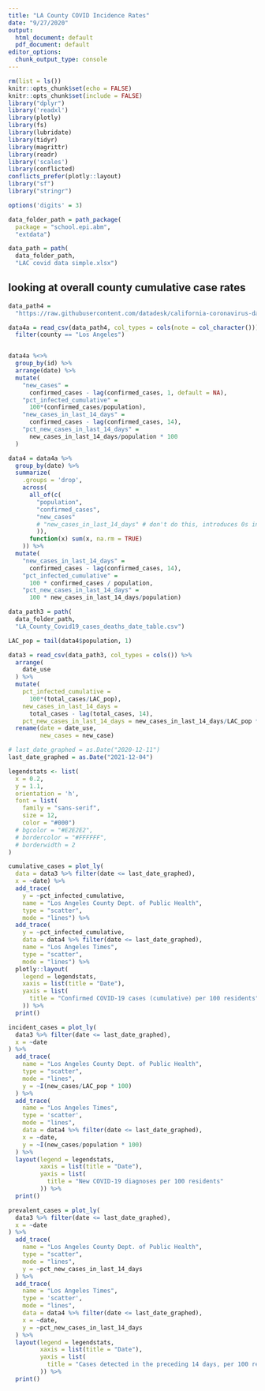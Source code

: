 ```yaml
---
title: "LA County COVID Incidence Rates"
date: "9/27/2020"
output:
  html_document: default
  pdf_document: default
editor_options: 
  chunk_output_type: console
---
```


```r
rm(list = ls())
knitr::opts_chunk$set(echo = FALSE)
knitr::opts_chunk$set(include = FALSE)
library("dplyr")
library('readxl')
library(plotly)
library(fs)
library(lubridate)
library(tidyr)
library(magrittr)
library(readr)
library('scales')
library(conflicted)
conflicts_prefer(plotly::layout)
library("sf")
library("stringr")

options('digits' = 3)

```

```r

data_folder_path = path_package(
  package = "school.epi.abm",
  "extdata")

data_path = path(
  data_folder_path,
  "LAC covid data simple.xlsx")
```

## looking at overall county cumulative case rates

```r

data_path4 = 
  "https://raw.githubusercontent.com/datadesk/california-coronavirus-data/master/latimes-place-totals.csv"

data4a = read_csv(data_path4, col_types = cols(note = col_character())) %>% 
  filter(county == "Los Angeles")


data4a %<>%
  group_by(id) %>%
  arrange(date) %>%
  mutate(
    "new_cases" = 
      confirmed_cases - lag(confirmed_cases, 1, default = NA),
    "pct_infected_cumulative" = 
      100*(confirmed_cases/population),
    "new_cases_in_last_14_days" = 
      confirmed_cases - lag(confirmed_cases, 14),
    "pct_new_cases_in_last_14_days" = 
      new_cases_in_last_14_days/population * 100
  )

data4 = data4a %>%
  group_by(date) %>%
  summarize(
    .groups = 'drop',
    across(
      all_of(c(
        "population",
        "confirmed_cases",
        "new_cases"
        # "new_cases_in_last_14_days" # don't do this, introduces 0s instead of NAs at start
        )),
      function(x) sum(x, na.rm = TRUE)
    )) %>%
  mutate(
    "new_cases_in_last_14_days" = 
      confirmed_cases - lag(confirmed_cases, 14),
    "pct_infected_cumulative" = 
      100 * confirmed_cases / population,
    "pct_new_cases_in_last_14_days" = 
      100 * new_cases_in_last_14_days/population)


```

```r

data_path3 = path(
  data_folder_path,
  "LA_County_Covid19_cases_deaths_date_table.csv")

LAC_pop = tail(data4$population, 1)

data3 = read_csv(data_path3, col_types = cols()) %>%
  arrange(
    date_use
  ) %>%
  mutate(
    pct_infected_cumulative = 
      100*(total_cases/LAC_pop),
    new_cases_in_last_14_days = 
      total_cases - lag(total_cases, 14),
    pct_new_cases_in_last_14_days = new_cases_in_last_14_days/LAC_pop * 100) %>%
  rename(date = date_use,
         new_cases = new_case)

```


```r

# last_date_graphed = as.Date("2020-12-11")
last_date_graphed = as.Date("2021-12-04")

legendstats <- list(
  x = 0.2,
  y = 1.1,
  orientation = 'h',
  font = list(
    family = "sans-serif",
    size = 12,
    color = "#000")
  # bgcolor = "#E2E2E2",
  # bordercolor = "#FFFFFF",
  # borderwidth = 2
)

cumulative_cases = plot_ly(
  data = data3 %>% filter(date <= last_date_graphed),
  x = ~date) %>%
  add_trace(
    y = ~pct_infected_cumulative, 
    name = "Los Angeles County Dept. of Public Health",
    type = "scatter",
    mode = "lines") %>%
  add_trace(
    y = ~pct_infected_cumulative, 
    data = data4 %>% filter(date <= last_date_graphed),
    name = "Los Angeles Times",
    type = "scatter",
    mode = "lines") %>% 
  plotly::layout(
    legend = legendstats,
    xaxis = list(title = "Date"),
    yaxis = list(
      title = "Confirmed COVID-19 cases (cumulative) per 100 residents"
    )) %>%
  print()


```

```r


incident_cases = plot_ly(
  data3 %>% filter(date <= last_date_graphed),
  x = ~date
) %>%
  add_trace(
    name = "Los Angeles County Dept. of Public Health",
    type = "scatter",
    mode = "lines",
    y = ~I(new_cases/LAC_pop * 100)
  ) %>% 
  add_trace(
    name = "Los Angeles Times",
    type = 'scatter',
    mode = "lines",
    data = data4 %>% filter(date <= last_date_graphed),
    x = ~date,
    y = ~I(new_cases/population * 100)
  ) %>%
  layout(legend = legendstats,
         xaxis = list(title = "Date"),
         yaxis = list(
           title = "New COVID-19 diagnoses per 100 residents"
         )) %>%
  print()


```


```r

prevalent_cases = plot_ly(
  data3 %>% filter(date <= last_date_graphed),
  x = ~date
) %>%
  add_trace(
    name = "Los Angeles County Dept. of Public Health",
    type = "scatter",
    mode = "lines",
    y = ~pct_new_cases_in_last_14_days
  ) %>% 
  add_trace(
    name = "Los Angeles Times",
    type = 'scatter',
    mode = "lines",
    data = data4 %>% filter(date <= last_date_graphed),
    x = ~date,
    y = ~pct_new_cases_in_last_14_days
  ) %>%
  layout(legend = legendstats,
         xaxis = list(title = "Date"),
         yaxis = list(
           title = "Cases detected in the preceding 14 days, per 100 residents"
         )) %>%
  print()


```

